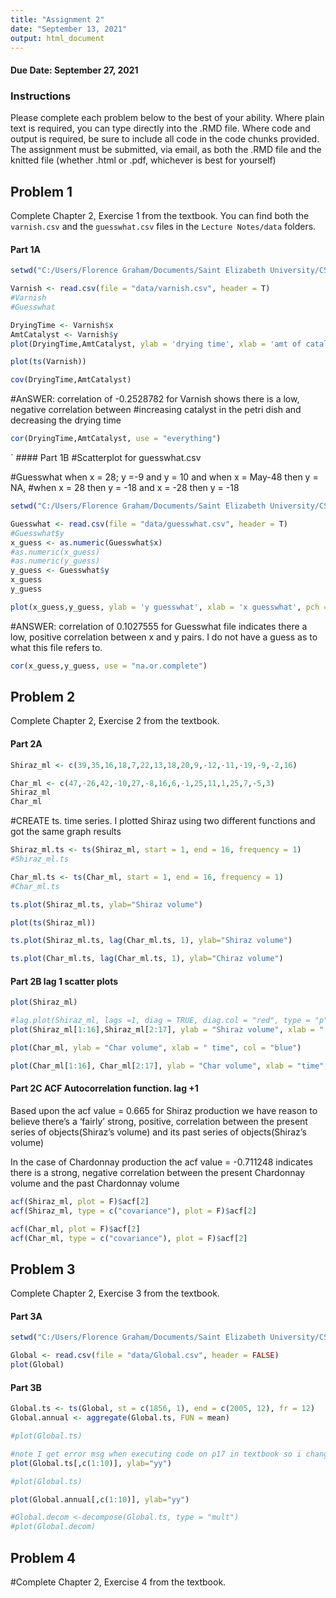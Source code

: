 ```yaml
---
title: "Assignment 2"
date: "September 13, 2021"
output: html_document
---
```

#### Due Date: September 27, 2021

### Instructions
Please complete each problem below to the best of your ability. Where plain text is required, you can type directly into the .RMD file. Where code and output is required, be sure to include all code in the code chunks provided. The assignment must be submitted, via email, as both the .RMD file and the knitted file (whether .html or .pdf, whichever is best for yourself)

## Problem 1
Complete Chapter 2, Exercise 1 from the textbook. You can find both the `varnish.csv` and the `guesswhat.csv` files in the `Lecture Notes/data` folders.

#### Part 1A
```r
setwd("C:/Users/Florence Graham/Documents/Saint Elizabeth University/CS637 Time Series and Forecasting/CS-637-Time-Series-and-Forecasting-/Lecture Notes")

Varnish <- read.csv(file = "data/varnish.csv", header = T)
#Varnish 
#Guesswhat
```
```r
DryingTime <- Varnish$x
AmtCatalyst <- Varnish$y
plot(DryingTime,AmtCatalyst, ylab = 'drying time', xlab = 'amt of catalyst', pch = 1, col = 'red')
```
```r
plot(ts(Varnish))
```


```r
cov(DryingTime,AmtCatalyst)
```
#AnSWER: correlation of -0.2528782 for Varnish shows there is a low, negative correlation between #increasing catalyst in the petri dish and decreasing the drying time

```r
cor(DryingTime,AmtCatalyst, use = "everything")
```
`
#### Part 1B
#Scatterplot for guesswhat.csv

#Guesswhat when x = 28; y =-9 and y = 10 and when x = May-48 then y = NA,
#when x = 28 then y = -18 and x = -28 then y = -18

```r
setwd("C:/Users/Florence Graham/Documents/Saint Elizabeth University/CS637 Time Series and Forecasting/CS-637-Time-Series-and-Forecasting-/Lecture Notes")

Guesswhat <- read.csv(file = "data/guesswhat.csv", header = T)
#Guesswhat$y
x_guess <- as.numeric(Guesswhat$x)
#as.numeric(x_guess)
#as.numeric(y_guess)
y_guess <- Guesswhat$y
x_guess
y_guess

```
```r
plot(x_guess,y_guess, ylab = 'y guesswhat', xlab = 'x guesswhat', pch = 1, col = 'blue')
```
#ANSWER: correlation of 0.1027555 for Guesswhat file indicates there a low, positive correlation between x and y pairs.
I do not have a guess as to what this file refers to.
```r
cor(x_guess,y_guess, use = "na.or.complete")
```
## Problem 2
Complete Chapter 2, Exercise 2 from the textbook.

#### Part 2A
```r
Shiraz_ml <- c(39,35,16,18,7,22,13,18,20,9,-12,-11,-19,-9,-2,16)

Char_ml <- c(47,-26,42,-10,27,-8,16,6,-1,25,11,1,25,7,-5,3)
Shiraz_ml
Char_ml
```
#CREATE ts. time series. I plotted Shiraz using two different functions and got the same graph results
```r
Shiraz_ml.ts <- ts(Shiraz_ml, start = 1, end = 16, frequency = 1)
#Shiraz_ml.ts
```
```r
Char_ml.ts <- ts(Char_ml, start = 1, end = 16, frequency = 1)
#Char_ml.ts
```
```r
ts.plot(Shiraz_ml.ts, ylab="Shiraz volume")
```
```r
plot(ts(Shiraz_ml))
```
```r
ts.plot(Shiraz_ml.ts, lag(Char_ml.ts, 1), ylab="Shiraz volume")
```
```r
ts.plot(Char_ml.ts, lag(Char_ml.ts, 1), ylab="Chiraz volume")
```
#### Part 2B lag 1 scatter plots

```r
plot(Shiraz_ml)
```
```r
#lag.plot(Shiraz_ml, lags =1, diag = TRUE, diag.col = "red", type = "p")
plot(Shiraz_ml[1:16],Shiraz_ml[2:17], ylab = "Shiraz volume", xlab = " time", col = "red")
```
```r
plot(Char_ml, ylab = "Char volume", xlab = " time", col = "blue")
```
```r
plot(Char_ml[1:16], Char_ml[2:17], ylab = "Char volume", xlab = "time", col = "green")
```

#### Part 2C ACF Autocorrelation function. lag +1 
Based upon the acf value = 0.665 for Shiraz production
we have reason to believe there's a 'fairly' strong, positive, correlation between the present series of objects(Shiraz's volume) and its past series of objects(Shiraz's volume)  

In the case of Chardonnay production the acf value = -0.711248 indicates there is a strong, negative correlation between the present Chardonnay volume and the past Chardonnay volume
```r
acf(Shiraz_ml, plot = F)$acf[2]
acf(Shiraz_ml, type = c("covariance"), plot = F)$acf[2]

```
```r
acf(Char_ml, plot = F)$acf[2]
acf(Char_ml, type = c("covariance"), plot = F)$acf[2]
```

## Problem 3
Complete Chapter 2, Exercise 3 from the textbook.

#### Part 3A
```r
setwd("C:/Users/Florence Graham/Documents/Saint Elizabeth University/CS637 Time Series and Forecasting/CS-637-Time-Series-and-Forecasting-/Lecture Notes")

Global <- read.csv(file = "data/Global.csv", header = FALSE)
plot(Global)
```

#### Part 3B
```r
Global.ts <- ts(Global, st = c(1856, 1), end = c(2005, 12), fr = 12)
Global.annual <- aggregate(Global.ts, FUN = mean)
```
```r
#plot(Global.ts)

```
```r
#note I get error msg when executing code on p17 in textbook so i changed it 
plot(Global.ts[,c(1:10)], ylab="yy")
```
```r
#plot(Global.ts)
```
```r
plot(Global.annual[,c(1:10)], ylab="yy")
```
```r
#Global.decom <-decompose(Global.ts, type = "mult")
#plot(Global.decom)
```
## Problem 4
#Complete Chapter 2, Exercise 4 from the textbook.













